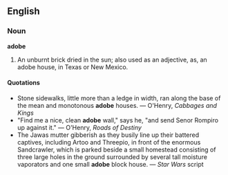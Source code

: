 ==English==

===Noun===

'''adobe'''

#An unburnt brick dried in the sun; also used as an adjective, as, an adobe house, in Texas or New Mexico.


====Quotations====
* Stone sidewalks, little more than a ledge in width, ran along the base of the mean and monotonous '''adobe''' houses. &mdash; O'Henry, ''Cabbages and Kings''
* "Find me a nice, clean '''adobe''' wall," says he, "and send Senor Rompiro up against it." &mdash; O'Henry, ''Roads of Destiny''
* The Jawas mutter gibberish as they busily line up their battered captives, including Artoo and Threepio, in front of the enormous Sandcrawler, which is parked beside a small homestead consisting of three large holes in the ground surrounded by several tall moisture vaporators and one small '''adobe''' block house. &mdash; ''Star Wars'' script